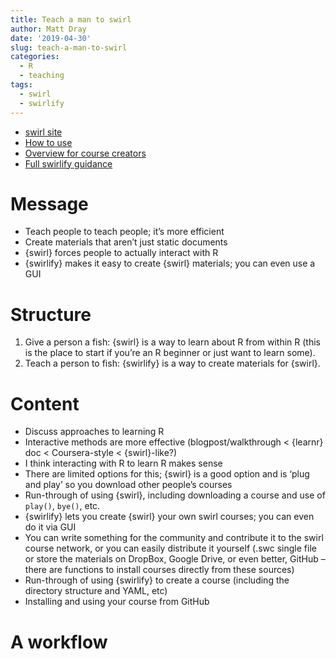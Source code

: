 ```yaml
---
title: Teach a man to swirl
author: Matt Dray
date: '2019-04-30'
slug: teach-a-man-to-swirl
categories:
  - R
  - teaching
tags:
  - swirl
  - swirlify
---
```


* [swirl site](https://swirlstats.com/)
* [How to use](https://swirlstats.com/students.html)
* [Overview for course creators](https://swirlstats.com/instructors.html)
* [Full swirlify guidance](http://swirlstats.com/swirlify/)

# Message

* Teach people to teach people; it's more efficient
* Create materials that aren't just static documents
* {swirl} forces people to actually interact with R
* {swirlify} makes it easy to create {swirl} materials; you can even use a GUI

# Structure

1. Give a person a fish: {swirl} is a way to learn about R from within R (this is the place to start if you're an R beginner or just want to learn some).
1. Teach a person to fish: {swirlify} is a way to create materials for {swirl}.

# Content

* Discuss approaches to learning R
* Interactive methods are more effective (blogpost/walkthrough < {learnr} doc < Coursera-style < {swirl}-like?)
* I think interacting with R to learn R makes sense
* There are limited options for this; {swirl} is a good option and is 'plug and play' so you download other people's courses
* Run-through of using {swirl}, including downloading a course and use of `play()`, `bye()`, etc.
* {swirlify} lets you create {swirl} your own swirl courses; you can even do it via GUI
* You can write something for the community and contribute it to the swirl course network, or you can easily distribute it yourself (.swc single file or store the materials on DropBox, Google Drive, or even better, GitHub – there are functions to install courses directly from these sources)
* Run-through of using {swirlify} to create a course (including the directory structure and YAML, etc)
* Installing and using your course from GitHub

# A workflow
